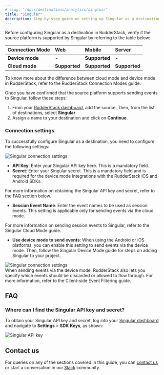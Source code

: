 ```yaml
---
# slug: "/docs/destinations/analytics/singluar"
title: "Singular"
description: Step-by-step guide on setting up Singular as a destination in RudderStack.
---
```


Before configuring Singular as a destination in RudderStack, verify if the source platform is supported by Singular by referring to the table below:

| **Connection Mode** | **Web**       | **Mobile**    | **Server** |
| :------------------ | :------------ | :------------ | :--------- |
| **Device mode**     | -             | **Supported** | -          |
| **Cloud mode**      | **Supported**            | **Supported**             | **Supported**        |

<div class="infoBlock">
To know more about the difference between cloud mode and device mode in RudderStack, refer to the <Link to="/tmp-destinations/rudderstack-connection-modes/">RudderStack Connection Modes</Link> guide.
</div>

Once you have confirmed that the source platform supports sending events to Singular, follow these steps:

1. From your [RudderStack dashboard](https://app.rudderstack.com/), add the source. Then, from the list of destinations, select **Singular**.
2. Assign a name to your destination and click on **Continue**.

### Connection settings

To successfully configure Singular as a destination, you need to configure the following settings:

<img src="../../../assets/event-stream-destinations/singular-connection-settings.png" alt="Singular connection settings" />

- **API Key**: Enter your Singular API key here. This is a mandatory field. 
- **Secret**: Enter your Singular secret. This is a mandatory field and is required for the device mode integrations with the RudderStack iOS and Android SDKs.

<div class="infoBlock">
For more information on obtaining the Singular API key and secret, refer to the <a href="#faq">FAQ</a> section below.
</div>

- **Session Event Name**: Enter the event names to be used as session events. This setting is applicable only for sending events via the cloud mode.

<div class="infoBlock">
For more information on sending session events to Singular, refer to the <Link to="/tmp-destinations/streaming-destinations/singular/singular-cloud-mode/">Singular Cloud Mode</Link> guide.
</div>

- **Use device mode to send events**: When using the Android or iOS platforms, you can enable this setting to send events via the <Link to="/tmp-destinations/rudderstack-connection-modes/#device-mode">device mode</Link>. Then, follow the <Link to="/tmp-destinations/streaming-destinations/singular/singular-device-mode/">Singular Device Mode</Link> guide for steps on adding Singular to your project.

<img src="../../../assets/event-stream-destinations/singular-connection-settings-2.png" alt="Singular connection settings" />

<div class="successBlock">
When sending events via the device mode, RudderStack also lets you specify which events should be discarded or allowed to flow through. For more information, refer to the <Link to="/sources/sdks/event-filtering/">Client-side Event Filtering</Link> guide.
</div>

## FAQ

### Where can I find the Singular API key and secret?

To obtain your Singular API key and secret, log into your [Singular dashboard](https://app.singular.net/login?redir=%2F#/) and navigate to **Settings** > **SDK Keys**, as shown:

<img src="../../../assets/event-stream-destinations/singular-api-key.png" alt="Singular API key" />

## Contact us

For queries on any of the sections covered in this guide, you can [contact us](mailto:%20docs@rudderstack.com) or start a conversation in our [Slack](https://rudderstack.com/join-rudderstack-slack-community) community.
